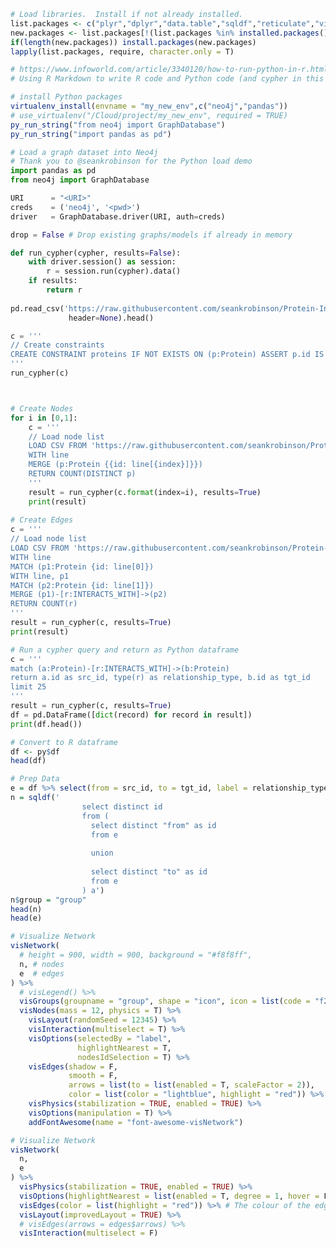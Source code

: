 
```r
# Load libraries.  Install if not already installed.
list.packages <- c("plyr","dplyr","data.table","sqldf","reticulate","visNetwork")
new.packages <- list.packages[!(list.packages %in% installed.packages()[,"Package"])]
if(length(new.packages)) install.packages(new.packages)
lapply(list.packages, require, character.only = T)
```

```r
# https://www.infoworld.com/article/3340120/how-to-run-python-in-r.html
# Using R Markdown to write R code and Python code (and cypher in this case) all in the same file!
```

```r
# install Python packages
virtualenv_install(envname = "my_new_env",c("neo4j","pandas"))
# use_virtualenv("/Cloud/project/my_new_env", required = TRUE)
py_run_string("from neo4j import GraphDatabase")
py_run_string("import pandas as pd")
```

```python
# Load a graph dataset into Neo4j
# Thank you to @seankrobinson for the Python load demo
import pandas as pd
from neo4j import GraphDatabase

URI      = "<URI>"
creds    = ('neo4j', '<pwd>')
driver   = GraphDatabase.driver(URI, auth=creds)

drop = False # Drop existing graphs/models if already in memory

def run_cypher(cypher, results=False):
    with driver.session() as session:
        r = session.run(cypher).data()
    if results:
        return r
      
pd.read_csv('https://raw.githubusercontent.com/seankrobinson/Protein-Interaction_Link-Prediction/master/PP-Pathways_ppi.csv',
             header=None).head()

c = '''
// Create constraints
CREATE CONSTRAINT proteins IF NOT EXISTS ON (p:Protein) ASSERT p.id IS UNIQUE;
'''
run_cypher(c)             



# Create Nodes
for i in [0,1]:
    c = '''
    // Load node list
    LOAD CSV FROM 'https://raw.githubusercontent.com/seankrobinson/Protein-Interaction_Link-Prediction/master/PP-Pathways_ppi.csv' AS line
    WITH line
    MERGE (p:Protein {{id: line[{index}]}})
    RETURN COUNT(DISTINCT p)
    '''
    result = run_cypher(c.format(index=i), results=True)
    print(result)
    
# Create Edges    
c = '''
// Load node list
LOAD CSV FROM 'https://raw.githubusercontent.com/seankrobinson/Protein-Interaction_Link-Prediction/master/PP-Pathways_ppi.csv' AS line
WITH line
MATCH (p1:Protein {id: line[0]})
WITH line, p1
MATCH (p2:Protein {id: line[1]})
MERGE (p1)-[r:INTERACTS_WITH]->(p2)
RETURN COUNT(r)
'''
result = run_cypher(c, results=True)
print(result)    
```

```python
# Run a cypher query and return as Python dataframe
c = '''
match (a:Protein)-[r:INTERACTS_WITH]->(b:Protein)
return a.id as src_id, type(r) as relationship_type, b.id as tgt_id
limit 25
'''
result = run_cypher(c, results=True)
df = pd.DataFrame([dict(record) for record in result])
print(df.head())
```

```r
# Convert to R dataframe
df <- py$df
head(df)
```

```r
# Prep Data
e = df %>% select(from = src_id, to = tgt_id, label = relationship_type)
n = sqldf('
                select distinct id 
                from (
                  select distinct "from" as id
                  from e
                  
                  union
                  
                  select distinct "to" as id
                  from e
                ) a')
n$group = "group"
head(n)
head(e)
```

```r
# Visualize Network
visNetwork(
  # height = 900, width = 900, background = "#f8f8ff",
  n, # nodes
  e  # edges
) %>%
  # visLegend() %>%
  visGroups(groupname = "group", shape = "icon", icon = list(code = "f275", size = 75, color = "blue")) %>%
  visNodes(mass = 12, physics = T) %>%
    visLayout(randomSeed = 12345) %>%
    visInteraction(multiselect = T) %>%
    visOptions(selectedBy = "label",
               highlightNearest = T,
               nodesIdSelection = T) %>%
    visEdges(shadow = F,
             smooth = F,
             arrows = list(to = list(enabled = T, scaleFactor = 2)),
             color = list(color = "lightblue", highlight = "red")) %>%
    visPhysics(stabilization = TRUE, enabled = TRUE) %>%
    visOptions(manipulation = T) %>%
    addFontAwesome(name = "font-awesome-visNetwork")
```


```r
# Visualize Network
visNetwork(
  n, 
  e
) %>%
  visPhysics(stabilization = TRUE, enabled = TRUE) %>%
  visOptions(highlightNearest = list(enabled = T, degree = 1, hover = F), autoResize = TRUE, collapse = FALSE) %>%
  visEdges(color = list(highlight = "red")) %>% # The colour of the edge linking nodes
  visLayout(improvedLayout = TRUE) %>%
  # visEdges(arrows = edges$arrows) %>%
  visInteraction(multiselect = F)
```

